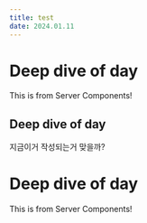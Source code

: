 ```yaml
---
title: test
date: 2024.01.11
---
```

      
      
# Deep dive of day
This is from Server Components!

## Deep dive of day


지금이거 작성되는거 맞을까?
# Deep dive of day
This is from Server Components!

